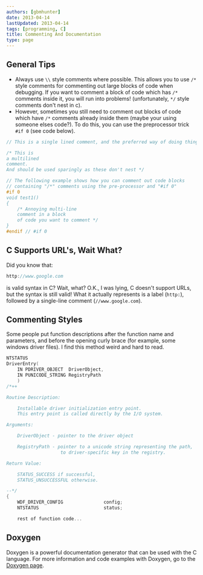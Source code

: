 ```yaml
---
authors: [gbmhunter]
date: 2013-04-14
lastUpdated: 2013-04-14
tags: [programming, C]
title: Commenting And Documentation
type: page
---
```


## General Tips

* Always use `\\` style comments where possible. This allows you to use `/*` style comments for commenting out large blocks of code when debugging. If you want to comment a block of code which has `/*` comments inside it, you will run into problems! (unfortunately, `*/` style comments don't nest in c).
* However, sometimes you still need to comment out blocks of code which have `/*` comments already inside them (maybe your using someone elses code?). To do this, you can use the preprocessor trick `#if 0` (see code below).

```c    
// This is a single lined comment, and the preferred way of doing things

/* This is
a multilined
comment.
And should be used sparingly as these don't nest */

// The following example shows how you can comment out code blocks
// containing "/*" comments using the pre-processor and "#if 0"
#if 0
void test1()
{
    /* Annoying multi-line
    comment in a block
    of code you want to comment */
}
#endif // #if 0
```

## C Supports URL's, Wait What?

Did you know that:

```c    
http://www.google.com
```

is valid syntax in C? Wait, what? O.K., I was lying, C doesn't support URLs, but the syntax is still valid! What it actually represents is a label (`http:`), followed by a single-line comment (`//www.google.com`).

## Commenting Styles

Some people put function descriptions after the function name and parameters, and before the opening curly brace (for example, some windows driver files). I find this method weird and hard to read.

```c    
NTSTATUS
DriverEntry(
    IN PDRIVER_OBJECT  DriverObject,
    IN PUNICODE_STRING RegistryPath
    )
/*++

Routine Description:

    Installable driver initialization entry point.
    This entry point is called directly by the I/O system.

Arguments:

    DriverObject - pointer to the driver object

    RegistryPath - pointer to a unicode string representing the path,
                    to driver-specific key in the registry.

Return Value:

    STATUS_SUCCESS if successful,
    STATUS_UNSUCCESSFUL otherwise.

--*/
{
    WDF_DRIVER_CONFIG               config;
    NTSTATUS                        status;

    rest of function code...
```

## Doxygen

Doxygen is a powerful documentation generator that can be used with the C language. For more information and code examples with Doxygen, go to the [Doxygen page](/programming/general/doxygen).
